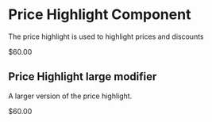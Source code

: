 
<Meta title="Design System|Components" component={PriceHighlight} />

# Price Highlight Component

The price highlight is used to highlight prices and discounts

<Preview withToolbar>
  <Story name="PriceHighlight">
    <PriceHighlight>$60.00</PriceHighlight>
  </Story>
</Preview>

## Price Highlight large modifier

A larger version of the price highlight.

<Preview withToolbar>
  <Story name="PriceHighlight-large">
    <PriceHighlight modifiers="large">$60.00</PriceHighlight>
  </Story>
</Preview>
